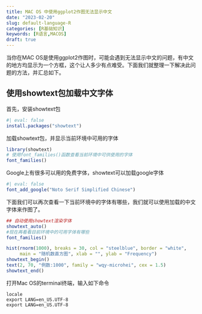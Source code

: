 ```yaml
---
title: MAC OS 中使用ggplot2作图无法显示中文
date: "2023-02-20"
slug: default-language-R
categories: [R基础知识]
keywords: [R语言,MACOS]
draft: true
---
```


当你在MAC OS是使用ggplot2作图时，可能会遇到无法显示中文的问题，有中文的地方均显示为一个方框，这个让人多少有点难受。下面我们就整理一下解决此问题的方法，并汇总如下。

## 使用showtext包加载中文字体

首先，安装showtext包

```r
#| eval: false
install.packages("showtext")
```

加载showtext包，并显示当前环境中可用的字体

```r
library(showtext)
# 使用font_families()函数查看当前环境中可供使用的字体
font_families()
```

Google上有很多可以用的免费字体，showtext可以加载google字体

```r
#| eval: false
font_add_google("Noto Serif Simplified Chinese")
```

下面我们可以再次查看一下当前环境中的字体有哪些，我们就可以使用加载的中文字体来作图了。
```r
## 自动使用showtext渲染字体
showtext_auto()
#现在再看看目前环境中的可用字体有哪些
font_families()
```

```r
hist(rnorm(1000), breaks = 30, col = "steelblue", border = "white",
     main = "随机数直方图", xlab = "", ylab = "Frequency")
showtext_begin()
text(2, 70, "例数:1000", family = "wqy-microhei", cex = 1.5)
showtext_end()
```


打开Mac OS的terminal终端，输入如下命令


```terminal
locale
export LANG=en_US.UTF-8
export LANG=en_US.UTF-8
```

